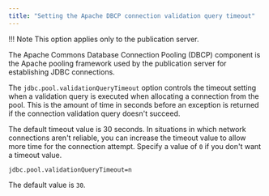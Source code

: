 ```yaml
---
title: "Setting the Apache DBCP connection validation query timeout"
---
```


<div id="setting_apache_dbcp_connection_validation_query" class="registered_link"></div>

!!! Note
    This option applies only to the publication server.

The Apache Commons Database Connection Pooling (DBCP) component is the Apache pooling framework used by the publication server for establishing JDBC connections.

The `jdbc.pool.validationQueryTimeout` option controls the timeout setting when a validation query is executed when allocating a connection from the pool. This is the amount of time in seconds before an exception is returned if the connection validation query doesn't succeed.

The default timeout value is 30 seconds. In situations in which network connections aren't reliable, you can increase the timeout value to allow more time for the connection attempt. Specify a value of `0` if you don't want a timeout value.

`jdbc.pool.validationQueryTimeout=n`

The default value is `30`.
